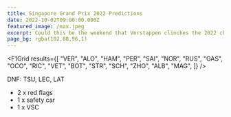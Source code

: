 ```yaml
---
title: Singapore Grand Prix 2022 Predictions
date: 2022-10-02T09:00:00.000Z
featured_image: /max.jpeg
excerpt: Could this be the weekend that Verstappen clinches the 2022 championship (a few days before we learn whether he gets to keep the 2021 championship)?
page_bg: rgba(102,88,96,1)
---
```



<F1Grid
  results={[
    "VER",
    "ALO",
    "HAM",
    "PER",
    "SAI",
    "NOR",
    "RUS",
    "GAS",
    "OCO",
    "RIC",
    "VET",
    "BOT",
    "STR",
    "SCH",
    "ZHO",
    "ALB",
    "MAG",
  ]}
/>

DNF: TSU, LEC, LAT

- 2 x red flags
- 1 x safety car
- 1 x VSC
